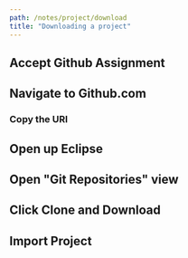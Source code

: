 ```yaml
---
path: /notes/project/download
title: "Downloading a project"
---
```



## Accept Github Assignment

## Navigate to Github.com 

### Copy the URI  

## Open up Eclipse 

## Open "Git Repositories" view 

## Click Clone and Download

## Import Project
